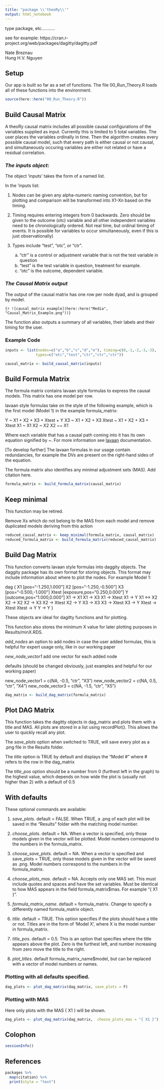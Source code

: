 ```yaml
---
title: "package \\'theoRy\\'"
output: html_notebook
---
```


type package, etc...........

see for example: https://cran.r-project.org/web/packages/dagitty/dagitty.pdf




Nate Breznau <br>
Hung H.V. Nguyen

## Setup

Our app is built so far as a set of functions. The file 00_Run_Theory.R loads all of these functions into the environment.

```r

source(here::here("00_Run_Theory.R"))

```

## Build Causal Matrix

A theoRy causal matrix includes all possible causal configurations of the variables supplied as input. Currently this is limited to 5 total variables. The user places the variables ordinally in time. Then the algorithm creates every possible causal model, such that every path is either causal or not causal, and simultaneously occuring variables are either not related or have a residual correlation. 

### *The inputs object*:

The object 'inputs' takes the form of a named list. 

In the 'inputs list:

1. Nodes can be given any alpha-numeric naming convention, but for plotting and comparison will be transformed into X1-Xn based on the timing.

2. Timing requires entering integers from 0 backwards. Zero should be given to the outcome (otc) variable and all other independent variables need to be chronologically ordered. Not real time, but ordinal timing of events. It is possible for variables to occur simultaneously, even if this is just observationally)

3. Types include "test", "otc", or "ctr". 
    a. "ctr" is a control or adjustment variable that is not the test variable in question
    b. "test" is the test variable in question, treatment for example.
    c. "otc" is the outcome, dependent variable.

### *The Causal Matrix output*

The output of the causal matrix has one row per node dyad, and is grouped by model. 

`{r ![causal_matrix example](here::here("Media", "Causal_Matrix_Example.png"))}`

The function also outputs a summary of all variables, their labels and their timing for the user.

### Example Code

```r

inputs <- list(nodes=c("a","b","c","d","e"), timing=c(0,-1,-2,-3,-3),
              types=c("otc","test","ctr","ctr","ctr"))

causal_matrix <- build_causal_matrix(inputs)
```


## Build Formula Matrix

The formula matrix contains lavaan style formulas to express the causal models. This matrix has one model per row.

lavaan style formulas take on the style of the following example, which is the first model (Model 1) in the example formula_matrix:

Y ~ X1 + X2 + X3 + Xtest + Y 
X3 ~ X1 + X2 + X3 
Xtest ~ X1 + X2 + X3 + Xtest 
X1 ~ X1
X2 ~ X2
X2 ~~ X1

Where each variable that has a causal path coming into it has its own equation signified by ~. For more information see [lavaan](https://cran.r-project.org/web/packages/lavaan/lavaan.pdf) documentation.

[To develop further] The lavaan formulas in our usage contain redundancies, for example the DVs are present on the right-hand sides of the equation.

The formula matrix also identifies any minimal adjustment sets (MAS). Add citation here.

```r

formula_matrix <- build_formula_matrix(causal_matrix)

```

## Keep minimal

This function may be retired. 

Remove Xs which do not belong to the MAS from each model and remove duplicated models deriving from this action

```r
reduced_causal_matrix <- keep_minimal(formula_matrix, causal_matrix)
reduced_formula_matrix <- build_formula_matrix(reduced_causal_matrix)

```

## Build Dag Matrix

This function converts lavaan style formulas into daggity objects. The daggity package has its own format for storing objects. This format may include information about where to plot the nodes. For example Model 1:

dag {
X1 [pos="-1.250,1.000"]
X2 [pos="-1.250,-0.500"]
X3 [pos="-0.500,-1.000"]
Xtest [exposure,pos="0.250,0.000"]
Y [outcome,pos="1.000,0.000"]
X1 -> X1
X1 -> X3
X1 -> Xtest
X1 -> Y
X1 <-> X2
X2 -> X2
X2 -> X3
X2 -> Xtest
X2 -> Y
X3 -> X3
X3 -> Xtest
X3 -> Y
Xtest -> Xtest
Xtest -> Y
Y -> Y
}

These objects are ideal for dagitty functions and for plotting.

This function also stores the minimum X value for later plotting purposes in Results/minX.RDS.

*add_nodes* an option to add nodes in case the user added formulas, this is helpful for expert usage only, like in our working paper

*new_node_vector1* add one vector for each added node

defaults (should be changed obviously, just examples and helpful for our working paper)

new_node_vector1 = c(NA, -0.5, "ctr", "X3")
new_node_vector2 = c(NA, 0.5, "ctr", "X4")
new_node_vector3 = c(NA, -1.5, "ctr", "X5")

```r

dag_matrix <- build_dag_matrix(formula_matrix)

```

## Plot DAG Matrix

This function takes the dagitty objects in dag_matrix and plots them with a title and MAS. All plots are stored in a list using recordPlot(). This allows the user to quickly recall any plot.

The *save_plots* option when switched to TRUE, will save every plot as a .png file in the Results folder.

The *title* option is TRUE by default and displays the "Model #" where # refers to the row in the dag_matrix

The *title_pos* option should be a number from 0 (furthest left in the graph) to the highest value, which depends on how wide the plot is (usually not higher than 2) with a default of 0.5

## With defaults

These optional commands are available:

1. *save_plots*. default = FALSE. When TRUE, a .png of each plot will be saved in the "Results" folder with the matching model number.

2. *choose_plots*. default = NA. When a vector is specified, only those models given in the vector will be plotted. Model numbers correspond to the numbers in the formula_matrix.

3. *choose_save_plots*. default = NA. When a vector is specified and save_plots = TRUE, only those models given in the vector will be saved as .png. Model numbers correspond to the numbers in the formula_matrix.

4. *choose_plots_mas*. default = NA. Accepts only one MAS set. This must include quotes and spaces and have the set variables. Must be identical to how MAS appears in the field formula_matrix$mas. For example "{ X1 }".

5. *formula_matrix_name*. default = formula_matrix. Change to specify a differently named formula_matrix object. 

6. *title*. default = TRUE. This option specifies if the plots should have a title or not. Titles are in the form of 'Model X', where X is the model number in formula_matrix.

7. *title_pos*. default = 0.5. This is an option that specifies where the title appears above the plot. Zero is the furthest left, and number increasing from zero move the title to the right. 

8. *plot_titles*. default formula_matrix_name$model, but can be replaced with a vector of model numbers or names.

### Plotting with all defaults specified.

```r
dag_plots <- plot_dag_matrix(dag_matrix, save_plots = F)
```

### Plotting with MAS

Here only plots with the MAS { X1 } will be shown.

```r
dag_plots <- plot_dag_matrix(dag_matrix,  choose_plots_mas = "{ X1 }")
```


## Colophon

```r
sessionInfo()
```

## References

```r
packages %>%
  map(citation) %>%
  print(style = "text")
```
